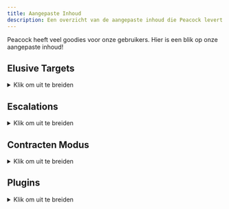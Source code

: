 ```yaml
---
title: Aangepaste Inhoud
description: Een overzicht van de aangepaste inhoud die Peacock levert.
---
```


Peacock heeft veel goodies voor onze gebruikers. Hier is een blik op onze aangepaste inhoud!

<div class="make_h2_smaller">

## Elusive Targets

<details>

<summary> Klik om uit te breiden </summary>


Binnen Peacock kun je Elusive Targets herspelen zonder tijdslimiet op restarts (in tegenstelling tot Elusive Target Arcade), en zonder tijdslimiet.
  * **Hoe te Spelen**: Na het opstarten van Hitman 3 in Peacock, ga naar ```Career`` -> ```Elusive Targets`` in-game.
  
</details>

## Escalations

<details>
<summary> Klik om uit te breiden </summary>

* **Aangepaste Peacock Escalations**
  * Peacock ondersteunt aangepaste (gemaakt met input van de gebruiker) escalations. Deze escalations zijn standaard beschikbaar in het spel. Je kan ook enkele aangepaste escalations zien in de [Roadmaps](https://thepeacockproject.org/wiki/roadmaps).




* **Officiële Server Escalations**
  * Peacock ondersteunt ook enkele officiële server escalations, hoewel ze niet allemaal geport zijn. Deze escalations zijn standaard beschikbaar in het spel.
* **Legacy Escalations**
  * Peacock ondersteunt Hitman 2016 escalations die niet zijn overgezet naar Hitman 2 of 3 (legacy escalations).
  * Om legacy escalations te installeren, zoek ```legacy in: plugin-releases`` in de Peacock Discord. Download ```LegacyEscalationsPlugin.js``, installeer het in je Peacock installatie map (```...Peacock-vx.x.x/Peacock-vx.x.x```).
* **Hoe Speel je Escalations**: Ga naar het ```Destinations`` menu, dan naar een specifieke map in-game om escalations te openen.

</details>


## Contracten Modus
<details>
<summary> Klik om uit te breiden </summary>

Peacock ondersteunt zowel officiële server als aangepaste Peacock contracten.
  
* **Featured contracten**
  * Dit omvat alle officiële contracten van de servers, evenals sommige aangepaste contracten die door het Peacock ontwikkelingsteam worden gecreëerd. Je kan enkele van deze op maat gemaakte contracten [here] zien(https://thepeacockproject.org/wiki/roadmaps).
  * Hoe te Spelen: Ga naar het ```Game Modes`` -> ```Contracts`` -> ```Featured``` menu in-game
* Door Gebruiker Gemaakte, Officiële Server Contracten**
  * Hoe te Installeren: Ga naar het ```Game Modes`` -> ```Contracts`` -> ```Contract Lookup`` menu in-game. Voer de officiële server contract ID in (let op: alleen Steam en Epic Hitman 3 contracten worden ondersteund). Het contract wordt nu gedownload in ```...Peacock-vx.x.x/Peacock-vx.x.x/Contracts/```.
  * Hoe te Spelen: Ga naar ```Game Modes`` -> ```Contracts`` -> ```My Contracts``` in-game om te spelen.
* **Door Gebruiker Gemaakte, Peacock Contracten** 
  * Hoe te Installeren: Download het contracten ```.ocre`` bestand van het ``share-contracts`` kanaal in de Peacock Discord. Installeer dit ```.ocre`` bestand in uw ```...Peacock-vx.x.x/Peacock-vx.x.x/Contracts`` map. 
  * Hoe je je eigen maakt: Als je een contract maakt in-game terwijl je in Peacock server bent, zal je contract worden opgeslagen als een ```.ocre`` bestand in de ```...Peacock-vx.x.x/Peacock-vx.x.x/Contracts`` map. Zorg ervoor dat je het ```.ocre`` bestand deelt in het ``share-contracts`` kanaal van de Peacock Discord als je wilt dat anderen je aangepaste Peacock contract kunnen spelen.
  * Hoe te Spelen: Ga naar ```Game Modes`` -> ```Contracts`` -> ```My Contracts``` in-game om te spelen.

</details>


## Plugins
<details>
<summary> Klik om uit te breiden </summary>

Naast de Legacy Escalations Plugin, die eerder in de Escalations sectie is beschreven, ondersteunt Peacock een breed scala aan server side mods (plugins). Deze omvatten, maar zijn niet beperkt tot:
* Kill Everyone Mode
  * Alle echte NPC's gemarkeerd als doelwit, kan Silent Assassin rating terugkrijgen na het doden van iedereen.
  * Opmerking: Erg buggy voor maps met 200+ doelen, geweren kunnen willekeurig vastlopen. Misschien moet je beginnen met mensen melee te doden.
* Sarajevo Six
  * Bonusmissies die anders alleen beschikbaar zijn in de Hitman 2016 Playstation-versie.
  * Installatie-instructies: https://rentry.org/H3_TS6
* Plugins om anders ongebruikte wapens aan het spel toe te voegen
* Plugins om bestaande wapens en vermommingen aan te passen.
* **Hoe Plugins te Installeren**: In het algemeen, om plugins te installeren, ga naar ```#plugin-releases`` in de Peacock Discord en download een plugin waar je in geïnteresseerd bent. Installeer het dan in de hoofdmap van je Peacock installatie (```...Peacock-vx.x.x/Peacock-vx.x.x``). Zorg ervoor dat je kijkt voor verdere instructies in het ```#plugin-releases``` kanaal voor een bepaalde plugin, aangezien bepaalde plugins verdere installatiestappen vereisen of incompatibel zijn met nieuwere versies van Peacock.

**Opmerking: Plugins zijn slechts een klein deel van de Hitman modding scene. Veel Hitman mods worden client-side gedaan en vallen buiten het bereik van Peacock.** Client-side mods worden hier samengevoegd: https://www.nexusmods.com/hitman3

</details>

</div>